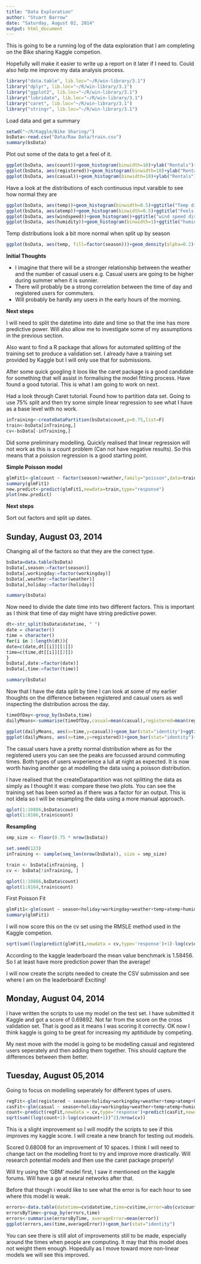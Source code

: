```yaml
---
title: "Data Exploration"
author: "Stuart Barrow"
date: "Saturday, August 02, 2014"
output: html_document
---
```


This is going to be a running log of the data exploration that I am completing on the Bike sharing Kaggle competion.

Hopefully will make it easier to write up a report on it later if I need to. Could also help me improve my data analysis process.

```r
library("data.table", lib.loc="~/R/win-library/3.1")
library("dplyr", lib.loc="~/R/win-library/3.1")
library("ggplot2", lib.loc="~/R/win-library/3.1")
library("lubridate", lib.loc="~/R/win-library/3.1")
library("caret", lib.loc="~/R/win-library/3.1")
library("stringr", lib.loc="~/R/win-library/3.1")


```


Load data and get a summary
```r
setwd("~/R/Kaggle/Bike Sharing/")
bsData<-read.csv("Data/Raw Data/train.csv")
summary(bsData)
```

Plot out some of the data to get a feel of it.

```r
ggplot(bsData, aes(count))+geom_histogram(binwidth=10)+ylab("Rentals")+ggtitle("All bike rentals")
ggplot(bsData, aes(registered))+geom_histogram(binwidth=10)+ylab("Rentals")+ggtitle("All registed rentals")
ggplot(bsData, aes(casual))+geom_histogram(binwidth=10)+ylab("Rentals")+ggtitle("All casual rentals")
```

Have a look at the distributions of each continuous input varaible to see how normal they are

```r
ggplot(bsData, aes(temp))+geom_histogram(binwidth=0.5)+ggtitle("Temp distribution")
ggplot(bsData, aes(atemp))+geom_histogram(binwidth=0.5)+ggtitle("Feels like Temp distribution")
ggplot(bsData, aes(windspeed))+geom_histogram()+ggtitle("wind speed distribution")
ggplot(bsData, aes(humidity))+geom_histogram(binwidth=1)+ggtitle("humidity distribution")

```

Temp distributions look a bit more normal when split up by season
```r
ggplot(bsData, aes(temp, fill=factor(season)))+geom_density(alpha=0.2)+ggtitle("Temp distribution by season")
```

**Initial Thoughts**

* I imagine that there will be a stronger relationship between the weather and the number of casual users e.g. Casual users are going to be higher during summer when it is sunnier.
* There will probably be a strong correlation between the time of day and registered users for commuters.
* Will probably be hardly any users in the early hours of the morning.

**Next steps**

I will need to split the datetime into date and time so that the ime has more predictive power. Will also allow me to investigate some of my assumptions in the previous section. 

Also want to find a R package that allows for automated splitting of the training set to produce a validation set. I already have a training set provided by Kaggle but I will only use that for submissions.

After some quick googling it loos like the caret package is a good candidate for something that will assist in formalising the model fitting process. Have found a good tutorial. This is what I am going to work on next.

Had a look through Caret tutorial. Found how to partition data set. Going to use 75% split and then try some simple linear regression to see what I have as a base level with no work.

```r
inTraining<-createDataPartition(bsData$count,p=0.75,list=F)
train<-bsData[inTraining,]
cv<-bsData[-inTraining,]

```

Did some preliminary modelling. Quickly realised that linear regression will not work as this is a count problem (Can not have negative results). So this means that a poission regression is a good starting point.

**Simple Poisson model**

```r
glmFit1<-glm(count ~ factor(season)+weather,family="poisson",data=train)
summary(glmFit1)
new.predict<-predict(glmFit1,newdata=train,type="response")
plot(new.predict)
```

**Next steps**

Sort out factors and split up dates.


## Sunday, August 03, 2014


Changing all of the factors so that they are the correct type.

```r
bsData=data.table(bsData)
bsData[,season:=factor(season)]
bsData[,workingday:=factor(workingday)]
bsData[,weather:=factor(weather)]
bsData[,holiday:=factor(holiday)]
```

```r
summary(bsData)
```

Now need to divide the date time into two different factors. This is important as I think that time of day might have string predictive power.
```r
dt<-str_split(bsData$datetime, " ")
date = character()
time = character()
for(i in 1:length(dt)){
date=c(date,dt[[i]][[1]])
time=c(time,dt[[i]][[2]])
}
bsData[,date:=factor(date)]
bsData[,time:=factor(time)]
```

```r
summary(bsData)
```

Now that I have the data split by time I can look at some of my earlier thoughts on the difference between registered and casual users as well inspecting the distribution across the day.
```r
timeOfDay<-group_by(bsData,time)
dailyMeans<-summarise(timeOfDay,casual=mean(casual),registered=mean(registered),total=mean(count))
```

```r
ggplot(dailyMeans, aes(x=time,y=casual))+geom_bar(stat="identity")+ggtitle("Hourly Means for Casual Users")
ggplot(dailyMeans, aes(x=time,y=registered))+geom_bar(stat="identity")+ggtitle("Hourly Means for Registered Users")
```

The casual users have a pretty normal distribution where as for the registered users you can see the peaks are focussed around commuting times. Both types of users wxperience a lull at night as expected. It is now worth having another go at modelling the data using a poisson distribution.

I have realised that the createDatapartition was not splitting the data as simply as I thought it was: compare these two plots. You can see the training set has been sorted as if there was a factor for an output. This is not idela so I will be resampling the data using a more manual approach.

```r
qplot(1:10886,bsData$count)
qplot(1:8166,train$count)
```

**Resampling**
```r
smp_size <- floor(0.75 * nrow(bsData))

set.seed(123)
inTraining <- sample(seq_len(nrow(bsData)), size = smp_size)

train <- bsData[inTraining, ]
cv <- bsData[!inTraining, ]
```

```r
qplot(1:10886,bsData$count)
qplot(1:8164,train$count)
```

First Poisson Fit

```r
glmFit1<-glm(count ~ season+holiday+workingday+weather+temp+atemp+humidity+windspeed+time,family="poisson",data=train)
summary(glmFit1)
```

I will now score this on the cv set using the RMSLE method used in the Kaggle competion.

```r
sqrt(sum((log(predict(glmFit1,newdata = cv,type='response')+1)-log(cv$count+1))^2)/nrow(cv))
```

According to the kaggle leaderboard the mean value benchmark is 1.58456. So I at least have more prediction power than the average!

I will now create the scripts needed to create the CSV submission and see where I am on the leaderboard! Exciting!

## Monday, August 04, 2014

I have written the scripts to use my model on the test set. I have submitted it Kaggle and got a score of 0.69892. Not far from the score on the cross validation set. That is good as it means I was scoring it correctly. OK now I think kaggle is going to be great for increasing my aptitidude by competing.

My next move with the model is going to be modelling casual and registered users seperately and then adding them together. This should capture the differences between them better.

## Tuesday, August 05,2014

Going to focus on modelling seperately for different types of users.

```r
regFit<-glm(registered ~ season+holiday+workingday+weather+temp+atemp+humidity+windspeed+time,family="poisson",data=train)
casFit<-glm(casual ~ season+holiday+workingday+weather+temp+atemp+humidity+windspeed+time,family="poisson",data=train)
count<-predict(regFit,newdata = cv,type='response')+predict(casFit,newdata = cv,type='response')
sqrt(sum((log(count+1)-log(cv$count+1))^2)/nrow(cv))
```

This is a slight improvement so I will modify the scripts to see if this improves my kaggle score. I will create a new branch for testing out models.

Scored 0.68008 for an improvement of 10 spaces. I think I will need to change tact on the modelling front to try and improve more drastically. Will research potential models and then use the caret package properly!

Will try using the 'GBM' model first, I saw it mentioned on the kaggle forums. Will have a go at neural networks after that.

Before that though i would like to see what the error is for each hour to see where this model is weak.

```r
errors<-data.table(datetime=cv$datetime,time=cv$time,error=abs(cv$count-count))
errorsByTime<-group_by(errors,time)
errors<-summarise(errorsByTime, averageError=mean(error))
ggplot(errors,aes(time,averageError))+geom_bar(stat="identity")

```

You can see there is still alot of improvements still to be made, especially around the times when people are computing. It may that this model does not weight them enough. Hopedully as I move toward more non-linear models we will see this improved.